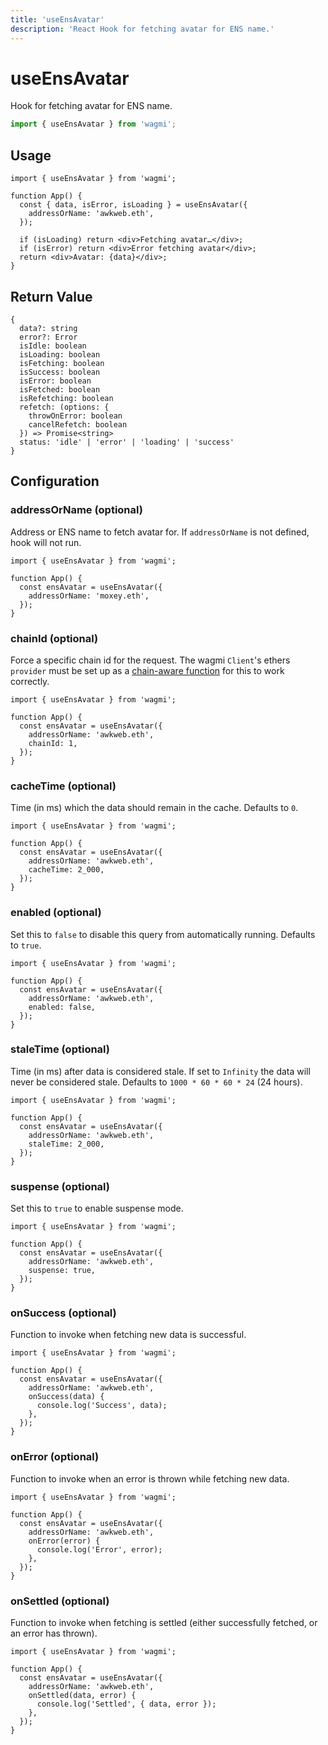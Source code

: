 ```yaml
---
title: 'useEnsAvatar'
description: 'React Hook for fetching avatar for ENS name.'
---
```


# useEnsAvatar

Hook for fetching avatar for ENS name.

```ts
import { useEnsAvatar } from 'wagmi';
```

## Usage

```tsx
import { useEnsAvatar } from 'wagmi';

function App() {
  const { data, isError, isLoading } = useEnsAvatar({
    addressOrName: 'awkweb.eth',
  });

  if (isLoading) return <div>Fetching avatar…</div>;
  if (isError) return <div>Error fetching avatar</div>;
  return <div>Avatar: {data}</div>;
}
```

## Return Value

```tsx
{
  data?: string
  error?: Error
  isIdle: boolean
  isLoading: boolean
  isFetching: boolean
  isSuccess: boolean
  isError: boolean
  isFetched: boolean
  isRefetching: boolean
  refetch: (options: {
    throwOnError: boolean
    cancelRefetch: boolean
  }) => Promise<string>
  status: 'idle' | 'error' | 'loading' | 'success'
}
```

## Configuration

### addressOrName (optional)

Address or ENS name to fetch avatar for. If `addressOrName` is not defined, hook will not run.

```tsx {5}
import { useEnsAvatar } from 'wagmi';

function App() {
  const ensAvatar = useEnsAvatar({
    addressOrName: 'moxey.eth',
  });
}
```

### chainId (optional)

Force a specific chain id for the request. The wagmi `Client`'s ethers `provider` must be set up as a [chain-aware function](/docs/client#provider-optional) for this to work correctly.

```tsx {6}
import { useEnsAvatar } from 'wagmi';

function App() {
  const ensAvatar = useEnsAvatar({
    addressOrName: 'awkweb.eth',
    chainId: 1,
  });
}
```

### cacheTime (optional)

Time (in ms) which the data should remain in the cache. Defaults to `0`.

```tsx {6}
import { useEnsAvatar } from 'wagmi';

function App() {
  const ensAvatar = useEnsAvatar({
    addressOrName: 'awkweb.eth',
    cacheTime: 2_000,
  });
}
```

### enabled (optional)

Set this to `false` to disable this query from automatically running. Defaults to `true`.

```tsx {6}
import { useEnsAvatar } from 'wagmi';

function App() {
  const ensAvatar = useEnsAvatar({
    addressOrName: 'awkweb.eth',
    enabled: false,
  });
}
```

### staleTime (optional)

Time (in ms) after data is considered stale. If set to `Infinity` the data will never be considered stale. Defaults to `1000 * 60 * 60 * 24` (24 hours).

```tsx {6}
import { useEnsAvatar } from 'wagmi';

function App() {
  const ensAvatar = useEnsAvatar({
    addressOrName: 'awkweb.eth',
    staleTime: 2_000,
  });
}
```

### suspense (optional)

Set this to `true` to enable suspense mode.

```tsx {6}
import { useEnsAvatar } from 'wagmi';

function App() {
  const ensAvatar = useEnsAvatar({
    addressOrName: 'awkweb.eth',
    suspense: true,
  });
}
```

### onSuccess (optional)

Function to invoke when fetching new data is successful.

```tsx {6-8}
import { useEnsAvatar } from 'wagmi';

function App() {
  const ensAvatar = useEnsAvatar({
    addressOrName: 'awkweb.eth',
    onSuccess(data) {
      console.log('Success', data);
    },
  });
}
```

### onError (optional)

Function to invoke when an error is thrown while fetching new data.

```tsx {6-8}
import { useEnsAvatar } from 'wagmi';

function App() {
  const ensAvatar = useEnsAvatar({
    addressOrName: 'awkweb.eth',
    onError(error) {
      console.log('Error', error);
    },
  });
}
```

### onSettled (optional)

Function to invoke when fetching is settled (either successfully fetched, or an error has thrown).

```tsx {6-8}
import { useEnsAvatar } from 'wagmi';

function App() {
  const ensAvatar = useEnsAvatar({
    addressOrName: 'awkweb.eth',
    onSettled(data, error) {
      console.log('Settled', { data, error });
    },
  });
}
```
